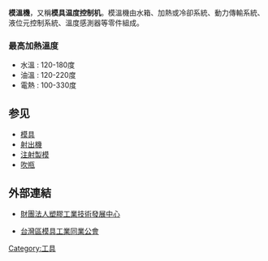 '''模溫機'''，又稱'''模具温度控制机'''。模溫機由水箱、加熱或冷卻系統、動力傳輸系統、液位元控制系統、溫度感測器等零件組成。

=== 最高加熱溫度 ===
* 水溫 : 120-180度
* 油溫 : 120-220度
* 電熱 : 100-330度

==参见==
* [[模具|模具]]
* [[射出機|射出機]]
* [[注射製模|注射製模]]
* [[吹瓶|吹瓶]]

==外部連結==
*{{zh-tw}} [https://web.archive.org/web/20110305205017/http://www.pidc.org.tw/zh-tw/div3/Pages/default.aspx 財團法人塑膠工業技術發展中心]
*{{zh-tw}}{{en}} [http://www.tmdia.org.tw/ 台灣區模具工業同業公會] {{Wayback|url=http://www.tmdia.org.tw/ |date=20201020081850 }}

[[Category:工具|Category:工具]]